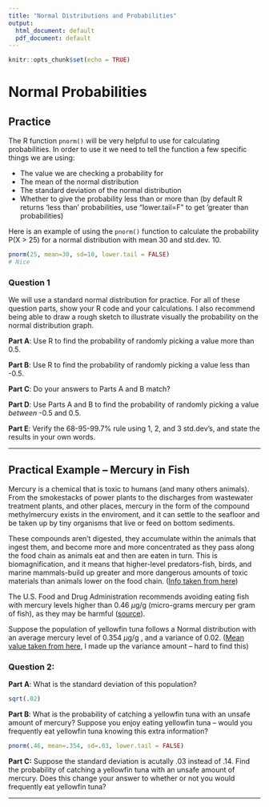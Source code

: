 ---
title: "Normal Distributions and Probabilities"
output:
  html_document: default
  pdf_document: default
---

```{r setup, include=FALSE}
knitr::opts_chunk$set(echo = TRUE)
```

# Normal Probabilities

## Practice

The R function `pnorm()` will be very helpful to use for calculating probabilities. In order to use it we need to tell the function a few specific things we are using:

- The value we are checking a probability for
- The mean of the normal distribution
- The standard deviation of the normal distribution
- Whether to give the probability less than or more than (by default R returns 'less than' probabilities, use "lower.tail=F" to get 'greater than probabilities)

Here is an example of using the `pnorm()` function to calculate the probability P(X > 25) for a normal distribution with mean 30 and std.dev. 10.

```{r}
pnorm(25, mean=30, sd=10, lower.tail = FALSE)
# Nice
```


### Question 1

We will use a standard normal distribution for practice. For all of these question parts, show your R code and your calculations. I also recommend being able to draw a rough sketch to illustrate visually the probability on the normal distribution graph.

**Part A**: Use R to find the probability of randomly picking a value more than 0.5.

**Part B**: Use R to find the probability of randomly picking a value less than -0.5.

**Part C**: Do your answers to Parts A and B match?

**Part D**: Use Parts A and B to find the probability of randomly picking a value *between* -0.5 and 0.5.

**Part E**: Verify the 68-95-99.7\% rule using 1, 2, and 3 std.dev's, and state the results in your own words.

---

## Practical Example -- Mercury in Fish

Mercury is a chemical that is toxic to humans (and many others animals). From the smokestacks of power plants to the discharges from wastewater treatment plants, and other places, mercury in the form of the compound methylmercury exists in the enviroment, and it can settle to the seafloor and be taken up by tiny organisms that live or feed on bottom sediments. 

These compounds aren’t digested, they accumulate within the animals that ingest them, and become more and more concentrated as they pass along the food chain as animals eat and then are eaten in turn. This is biomagnification, and it means that higher-level predators-fish, birds, and marine mammals-build up greater and more dangerous amounts of toxic materials than animals lower on the food chain. ([Info taken from here](https://longislandsoundstudy.net/2021/12/passing-contaminants-up-the-food-chain/))

The U.S. Food and Drug Administration recommends avoiding eating fish with mercury levels higher than 0.46 $\mu$g/g (micro-grams mercury per gram of fish), as they may be harmful ([source](https://www.fda.gov/food/environmental-contaminants-food/technical-information-development-fdaepa-advice-about-eating-fish-those-who-might-become-or-are)).

Suppose the population of yellowfin tuna follows a Normal distribution with an average mercury level of 0.354 $\mu$g/g , and a variance of 0.02. ([Mean value taken from here](https://www.healthline.com/nutrition/mercury-in-tuna#dangers), I made up the variance amount -- hard to find this)

### Question 2:

**Part A**: What is the standard deviation of this population?

```{r, include=F, echo=F}
sqrt(.02)
```
**Part B**: What is the probability of catching a yellowfin tuna with an unsafe amount of mercury? Suppose you enjoy eating yellowfin tuna -- would you frequently eat yellowfin tuna knowing this extra information?

```{r, include=F, echo=F}
pnorm(.46, mean=.354, sd=.03, lower.tail = FALSE)
```

**Part C:** Suppose the standard deviation is acutally .03 instead of .14. Find the probability of catching a yellowfin tuna with an unsafe amount of mercury. Does this change your answer to whether or not you would frequently eat yellowfin tuna?

---

<!-- # Expectation and Variance -->

<!-- ## Question 3 -->

<!-- Consider an 8-sided die with faces labeled 1 through 8. -->

<!-- **Part A**: Find and interpret the expected value of this die. -->

<!-- **Part B**: Find and interpret the standard deviation of this die. -->

<!-- **Part C**: What is the expected value of rolling and adding up three 8-sided dice? -->

<!-- **Part D**: Which has more variability: rolling three 8-sided dice and adding up the values *or* rolling one 8-sided die and multiplying the result by 3 (consider variance formulas) -->
<!-- --- -->

<!-- # Useful Website Stuff -->

<!-- ### Sampling Distribution -->

<!-- Go to [[this website](https://www.zoology.ubc.ca/~whitlock/Kingfisher/SamplingNormal.htm)] and go through the tutorial and associated examples. It will help explain what the sampling distribution is all about. -->

<!-- **Question 3:** What are some things you learned from this example? -->

<!-- ### Central Limit Theorem -->

<!-- Go to [[this website](https://www.zoology.ubc.ca/~whitlock/Kingfisher/CLT.htm)] and go through the tutorial and associate examples. It will help explain what the CLT is all about. -->

<!-- **Question 4:** What are some things you learned from this example? -->

<!-- --- -->

<!-- # Confidence Intervals -->

<!-- ## Florida Mercury Levels -->

<!-- This is using the info from a study similar to the Florida lakes fish data we saw in the slides. -->

<!-- Data was collected from 107 lakes in Florida. For each lake, the mercury level (ppm) was computed for a large mouth bass. The average mercury level in the sample was 0.554 ppm. -->

<!-- ### Question 5 -->

<!-- **Part A:** Describe the parameter in context. If we know the value, provide it.  -->

<!-- ```{r, echo=F, include=F} -->
<!-- # Mu = mean mercury levels of large mouth bass in all florida lakes -->
<!-- ``` -->

<!-- **Part B:** Describe the statistic in context. If we know the value, provide it. -->

<!-- ```{r, echo=F, include=F} -->
<!-- # x-bar = sample mean mercury level of large mouth bass from 107 florida lakes -->
<!-- ``` -->

<!-- **Part C:** The standard error for this statistic is 0.051. What is the 95\% confidence interval? (Show your work) -->

<!-- ```{r, echo=F, include=F} -->
<!-- 0.554 - 2*.051 -->
<!-- 0.554 + 2*.051 -->
<!-- ``` -->

<!-- **Part D:** Interpret the confidence interval. -->

<!-- ```{r, echo=F, include=F} -->
<!-- # We are 95% confident the mean mercury level of large mouth bass in all -->
<!-- # florida lakes is between 0.452 and 0.656 ppm -->
<!-- ``` -->

<!-- **Part E:** In the U.S., the FDA action level is 1 ppm. Is this safely below the U.S. limit? -->

<!-- ```{r, echo=F, include=F} -->
<!-- # Yes. 1 is not within our interval -->
<!-- ``` -->

<!-- **Part F:** In Canada, the safety limit is 0.5 ppm. Is this clearly above the Canadian limit? -->

<!-- ```{r, echo=F, include=F} -->
<!-- # No. 0.5 is within our interval -->
<!-- ``` -->

<!-- **Part G:** Suppose we didn't know the standard error value in part C, but instead we knew the population standard deviation is 0.20. Create a new 95\% confidence interval using this info. Does your answer to Part F change? -->

<!-- ```{r, echo=F, include=F} -->
<!-- 0.554 - 2*0.2/sqrt(107) -->
<!-- 0.554 + 2*0.2/sqrt(107) -->
<!-- ``` -->

<!-- ### Question 6 (Conceptual) -->

<!-- **Part A:** What is the purpose of a confidence interval? -->

<!-- **Part B:** What does "95\% confidence" actually mean? -->

<!-- **Part C:** Do confidence intervals account for biased samples? -->


